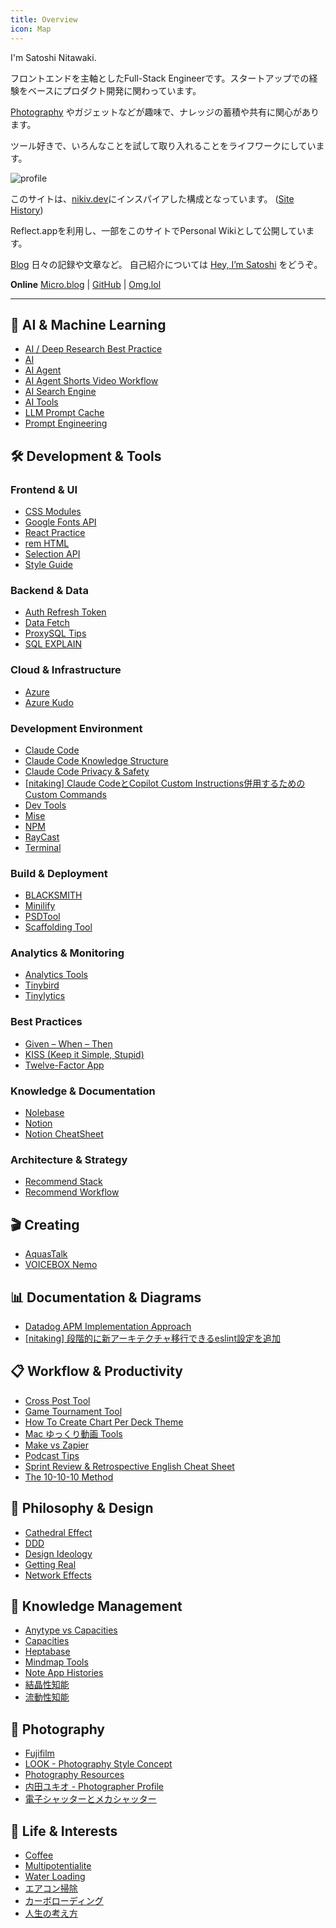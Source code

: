 ```yaml
---
title: Overview
icon: Map
---
```


I'm Satoshi Nitawaki.

フロントエンドを主軸としたFull-Stack Engineerです。スタートアップでの経験をベースにプロダクト開発に関わっています。

[Photography](/photography) やガジェットなどが趣味で、ナレッジの蓄積や共有に関心があります。

ツール好きで、いろんなことを試して取り入れることをライフワークにしています。

<img
    src="https://raw.githubusercontent.com/nitaking/media/main/wiki.nitaking.dev/profile.png" alt="profile"
    width={600}
/>

このサイトは、[nikiv.dev](https://nikiv.dev/)にインスパイアした構成となっています。 ([Site History](/site-history))

Reflect.appを利用し、一部をこのサイトでPersonal Wikiとして公開しています。


[Blog](https://www.nitaking.dev)
日々の記録や文章など。 自己紹介については [Hey, I’m Satoshi](https://www.nitaking.dev/about/) をどうぞ。

**Online**
[Micro.blog](https://nitaking.micro.blog/) | [GitHub](https://github.com/nitaking) | [Omg.lol](https://nitaking.omg.lol/)

---

## 🤖 AI & Machine Learning

- [AI / Deep Research Best Practice](https://reflect.site/g/nitaking/deep-research-best-practice/de6235ee33524bf490079a3931a6d9ab)
- [AI](https://reflect.site/g/nitaking/ai/7e491c701c30496b8720dd6150d3df92)
- [AI Agent](https://reflect.site/g/nitaking/ai-agent/936c600ddbfa493faa6c887ec7046543)
- [AI Agent Shorts Video Workflow](https://reflect.site/g/nitaking/ai-agent-shorts-video-workflow/66d1c834758644829cca438ede463a36)
- [AI Search Engine](https://reflect.site/g/nitaking/ai-search-engine/md-ai-search-engine)
- [AI Tools](https://reflect.site/g/nitaking/ai-tools/9637dba449b3406ba52c654b70dc71cb)
- [LLM Prompt Cache](https://reflect.site/g/nitaking/llm-prompt-cache/44d57d234c9d453ca94a2f7ebc56abd2)
- [Prompt Engineering](https://reflect.site/g/nitaking/prompt-engineering/ebd0d3f6e774442eb9a383dcc80b7a02)

## 🛠️ Development & Tools

### Frontend & UI
- [CSS Modules](https://reflect.site/g/nitaking/css-modules/d4df88f81c2747b29130797f7ac17ca6)
- [Google Fonts API](https://reflect.site/g/nitaking/google-fonts/4d5802ad446841178ffc596a2422ddd1)
- [React Practice](https://reflect.site/g/nitaking/react-practice/d1b843f4ac104a25b84b16d4c2d486a7)
- [rem HTML](https://reflect.site/g/nitaking/remhtml/f563619f2c594c1caaedc00bcb24d764)
- [Selection API](https://reflect.site/g/nitaking/selection-api/d3997d11670f493580d98b3eb2088d9b)
- [Style Guide](https://reflect.site/g/nitaking/style-guide/6eb382d433d74842baafdb27f1c3ca02)

### Backend & Data
- [Auth Refresh Token](https://reflect.site/g/nitaking/auth-reflesh-token/ce117ce2ec9e45d8aa60feac77d16c43)
- [Data Fetch](https://reflect.site/g/nitaking/data-fetch/f4228035fa634b62957c9f2de0ef8d51)
- [ProxySQL Tips](https://reflect.site/g/nitaking/tips-proxysql/0e5fd7dd3a5b4c24b279fabc18a0f3ac)
- [SQL EXPLAIN](https://reflect.site/g/nitaking/sql-explain/fa21dafcb6bc40bf96791a87d8e28830)

### Cloud & Infrastructure
- [Azure](https://reflect.site/g/nitaking/azure/1e9aa8cb72fe404ba79ffa07995689e1)
- [Azure Kudo](https://reflect.site/g/nitaking/azure-kudo/4fb2e983717b4f1590669db3cc97d990)

### Development Environment
- [Claude Code](https://reflect.site/g/nitaking/claude-code/4c490436ef084a82831f82d8cd608f30)
- [Claude Code Knowledge Structure](https://reflect.site/g/nitaking/claude-code-knowledge-structure/ba44871c6bc2491394b7b9c7a3eec5be)
- [Claude Code Privacy & Safety](https://reflect.site/g/nitaking/claude-code-/66985bb595524d498a3daeabc14d9b4a)
- [[nitaking] Claude CodeとCopilot Custom Instructions併用するためのCustom Commands](https://zenn.dev/flierinc/articles/41875e7e495218)
- [Dev Tools](https://reflect.site/g/nitaking/dev-tools/e03ecc61a29d4dd69ac4333024a935bc)
- [Mise](https://reflect.site/g/nitaking/mise/mise)
- [NPM](https://reflect.site/g/nitaking/npm/7faa398e7db74856a8ce9b405ae719d7)
- [RayCast](https://reflect.site/g/nitaking/raycast/md-raycast)
- [Terminal](https://reflect.site/g/nitaking/terminal/4edcfef7143b410f86590c5520dc7ce8)

### Build & Deployment
- [BLACKSMITH](https://reflect.site/g/nitaking/blacksmith/0b2af34f98024e4fa3d60eb50399ca5b)
- [Minilify](https://reflect.site/g/nitaking/minilify/08937bb0ca2d4d85832ca29a428d8f37)
- [PSDTool](https://reflect.site/g/nitaking/psdtool/04f0e056d6894785a2fc25357939df67)
- [Scaffolding Tool](https://reflect.site/g/nitaking/scaffolding-tool/850ac2f18f6442ac82534952fcdab4e0)

### Analytics & Monitoring
- [Analytics Tools](https://reflect.site/g/nitaking/analytics-tools/86ca1ecc0a5e464cad2e8e21a94c5a0b)
- [Tinybird](https://reflect.site/g/nitaking/tinybird/md-tinybird)
- [Tinylytics](https://reflect.site/g/nitaking/tinylytics/tinylytics)

### Best Practices
- [Given – When – Then](https://reflect.site/g/nitaking/given--when--then/133e16f1881a45ecb78f096b27f68b0e)
- [KISS (Keep it Simple, Stupid)](https://reflect.site/g/nitaking/kiss-keep-it-simple-stupid/9a9a9aedcc6746ec91689d65acd47a4a)
- [Twelve-Factor App](https://reflect.site/g/nitaking/twelve-factor-app/1a5b1c27a0104f3788225e2b4a79ba2f)

### Knowledge & Documentation
- [Nolebase](https://reflect.site/g/nitaking/nolebase/nolebase)
- [Notion](https://reflect.site/g/nitaking/notion/notion)
- [Notion CheatSheet](https://reflect.site/g/nitaking/notion-cheatsheet/d2a33564667945b08d2ed6712418bfe0)

### Architecture & Strategy
- [Recommend Stack](https://reflect.site/g/nitaking/recommend-stack/e384d7fad12f402e97e846d5e42556ce)
- [Recommend Workflow](https://reflect.site/g/nitaking/recommend-workflow/d2ce30a1e3a246119f8a4dd99db7f824)

## 🎬 Creating

- [AquasTalk](https://reflect.site/g/nitaking/--aquastalk/94d80dd76e1946e69a2f9407d6c59280)
- [VOICEBOX Nemo](https://reflect.site/g/nitaking/voicebox-nemo/481fd156ab0f41b2992b796bbf82f626)

## 📊 Documentation & Diagrams

- [Datadog APM Implementation Approach](https://www.figma.com/deck/Qcc9voN7KtJxZOPJYXHpOY/Datadog-APM-%E5%AE%9F%E8%A3%85%E3%82%A2%E3%83%97%E3%83%AD%E3%83%BC%E3%83%81%E3%83%A1%E3%83%A2?node-id=1-42&t=cNla6Wuo4J251mOn-1)
- [[nitaking] 段階的に新アーキテクチャ移行できるeslint設定を追加](https://www.figma.com/deck/Da0vj9x7dbptn2W7ck3Zn9/Untitled?node-id=1-47&t=wixV3kEDuhTBxpNY-1)

## 📋 Workflow & Productivity

- [Cross Post Tool](https://reflect.site/g/nitaking/crosspost-tool/ed40c8741f614bdeb878655415abbbb8)
- [Game Tournament Tool](https://reflect.site/g/nitaking/game-tool/c5763d2cbb574751a49765f38deadb85)
- [How To Create Chart Per Deck Theme](https://reflect.site/g/nitaking/how-to-create-chart-per-deck-theme/4016dc828cbf4de1a2f17307c945892d)
- [Mac ゆっくり動画 Tools](https://reflect.site/g/nitaking/mac/e55787f31c434f8dbb99d517b85f275d)
- [Make vs Zapier](https://reflect.site/g/nitaking/make-vs-zapier/647506b2db3744f3b9b6e2f90308707b)
- [Podcast Tips](https://reflect.site/g/nitaking/podcast-tips/fc89e7b5bb2246d4a3d6ff07b936f6cc)
- [Sprint Review & Retrospective English Cheat Sheet](https://reflect.site/g/nitaking/-/7178e867e64f494f9393a086f644bc99)
- [The 10-10-10 Method](https://reflect.site/g/nitaking/the-10-10-10-method/md-the-10-10-10-method)

## 💭 Philosophy & Design

- [Cathedral Effect](https://reflect.site/g/nitaking/source/md-cathedral-effect)
- [DDD](https://reflect.site/g/nitaking/ddd/md-ddd)
- [Design Ideology](https://reflect.site/g/nitaking/design-ideology/0780c19b79ca4057b46d8c30833f9d51)
- [Getting Real](https://reflect.site/g/nitaking/getting-real/md-getting-real)
- [Network Effects](https://reflect.site/g/nitaking/network-effects/md-network-effects)

## 🧠 Knowledge Management

- [Anytype vs Capacities](https://reflect.site/g/nitaking/anytype-vs-capacities/cb8d19a114074ba6b523606d1cc3f443)
- [Capacities](https://reflect.site/g/nitaking/capacities/capacities)
- [Heptabase](https://reflect.site/g/nitaking/heptabase/md-heptabase)
- [Mindmap Tools](https://reflect.site/g/nitaking/mindmap-tools/3c1d3a1a9f7e4052ac2e63000779f3fa)
- [Note App Histories](https://reflect.site/g/nitaking/note-app-histories/b6c9a1d626c445dcaca327c927006dcd)
- [結晶性知能](https://reflect.site/g/nitaking//37971e25f41645798849423d6b33f05b)
- [流動性知能](https://reflect.site/g/nitaking//7262dcf4189f41729b3dcd441eb56ad3)

## 📸 Photography

- [Fujifilm](https://reflect.site/g/nitaking/fujifilm/fujifilm)
- [LOOK - Photography Style Concept](https://reflect.site/g/nitaking/look/51d8074fc2214c01a22e7afa3e74536c)
- [Photography Resources](https://reflect.site/g/nitaking/photography/photography)
- [内田ユキオ - Photographer Profile](https://reflect.site/g/nitaking//349794d3629d4b52848586b3c2c21129)
- [電子シャッターとメカシャッター](https://reflect.site/g/nitaking//10aee491b3cc4c669d129effe7405043)

## 🌱 Life & Interests

- [Coffee](https://reflect.site/g/nitaking/coffee/f6774e6e94b9433da4d0f26a16fc3292)
- [Multipotentialite](https://reflect.site/g/nitaking/multipotentialite/md-multipotentialite)
- [Water Loading](https://reflect.site/g/nitaking//0b5be10a6a1846e48defca516aef4785)
- [エアコン掃除](https://reflect.site/g/nitaking//c6bdf1297f694f06a0421f9f16a56a7c)
- [カーボローディング](https://reflect.site/g/nitaking//7604687d5f134441837d9626795da7fa)
- [人生の考え方](https://reflect.site/g/nitaking//2cdc8b91407e4c399ad8076e8b396f90)


<AIEditedFooter />
